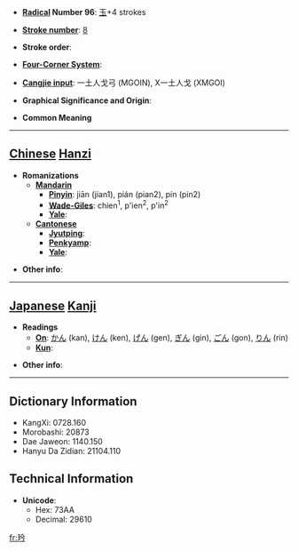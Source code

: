 * '''[[Wiktionary:Chinese radical index| Radical]] Number 96''': [[Wiktionary:Chinese radical index 玉|玉]]+4 strokes

* '''[[Wiktionary:Chinese total strokes index|Stroke number]]''': [[Wiktionary:Chinese total strokes index 8|8]]

* '''Stroke order''': 

* '''[[Wiktionary:Chinese four corner index|Four-Corner System]]''': 

* '''[[Wiktionary:Chinese Cangjie index|Cangjie input]]''': 一土人戈弓 (MGOIN), X一土人戈 (XMGOI)

* '''Graphical Significance and Origin''': 

* '''Common Meaning'''

----

== [[Chinese]] [[Hanzi]] ==

* '''Romanizations'''
** '''[[Mandarin]]'''
*** '''[[Pinyin]]''': jiān (jian1), pián (pian2), pín (pin2)
*** '''[[Wade-Giles]]''': chien<sup>1</sup>, p'ien<sup>2</sup>, p'in<sup>2</sup>
*** '''[[Yale]]''': 
** '''[[Cantonese]]'''
*** '''[[Jyutping]]''':
*** '''[[Penkyamp]]''': 
*** '''[[Yale]]''': 

* '''Other info''': 

----

== [[Japanese]] [[Kanji]] ==

* '''Readings'''
** '''[[On]]''': [[かん]] (kan), [[けん]] (ken), [[げん]] (gen), [[ぎん]] (gin), [[ごん]] (gon), [[りん]] (rin)
** '''[[Kun]]''': 

* '''Other info''':  

----

== Dictionary Information ==

* KangXi: 0728.160
* Morobashi: 20873
* Dae Jaweon: 1140.150
* Hanyu Da Zidian: 21104.110

== Technical Information ==

* '''Unicode''':
** Hex: 73AA
** Decimal: 29610

[[fr:玪]]